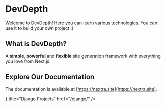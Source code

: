 
# DevDepth
 
Welcome to DevDepth! Here you can learn various technologies. You can use it to build your own project :)

## What is DevDepth?

A **simple**, **powerful** and **flexible** site generation framework with everything you love from Next.js.

## Explore Our Documentation

The documentation is available at [https://nextra.site](https://nextra.site).


<Cards>
  <Card
    icon={
        <svg fill="#092E20" role="img" viewBox="0 0 24 24" xmlns="http://www.w3.org/2000/svg"><title>Django</title><path d="M11.146 0h3.924v18.166c-2.013.382-3.491.535-5.096.535-4.791 0-7.288-2.166-7.288-6.32 0-4.002 2.65-6.6 6.753-6.6.637 0 1.121.05 1.707.203zm0 9.143a3.894 3.894 0 00-1.325-.204c-1.988 0-3.134 1.223-3.134 3.365 0 2.09 1.096 3.236 3.109 3.236.433 0 .79-.025 1.35-.102V9.142zM21.314 6.06v9.098c0 3.134-.229 4.638-.917 5.937-.637 1.249-1.478 2.039-3.211 2.905l-3.644-1.733c1.733-.815 2.574-1.53 3.109-2.625.561-1.121.739-2.421.739-5.835V6.059h3.924zM17.39.021h3.924v4.026H17.39z"/></svg>
        } 
    title="Django Projects" 
    href="/django/" 
    />
  <Card  title="Tabs" href="/docs/guide/built-ins/tabs" />
  <Card  title="Steps" href="/docs/guide/built-ins/steps" />
</Cards>
